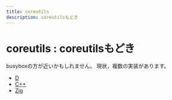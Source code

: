 ```yaml
---
title: coreutils
description: coreutilsもどき
---
```



# coreutils : coreutilsもどき

<GitHub repo="yamader/coreutils" />

busyboxの方が近いかもしれません。
現状，複数の実装があります。

- [D](https://github.com/yamader/coreutils/tree/master/d)
- [C++](https://github.com/yamader/coreutils/tree/master/cxx)
- [Zig](https://github.com/yamader/coreutils/tree/master/zig)
